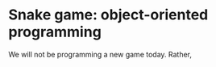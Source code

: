 # Snake game: object-oriented programming {#seminar-02-03}

We will not be programming a new game today. Rather,
